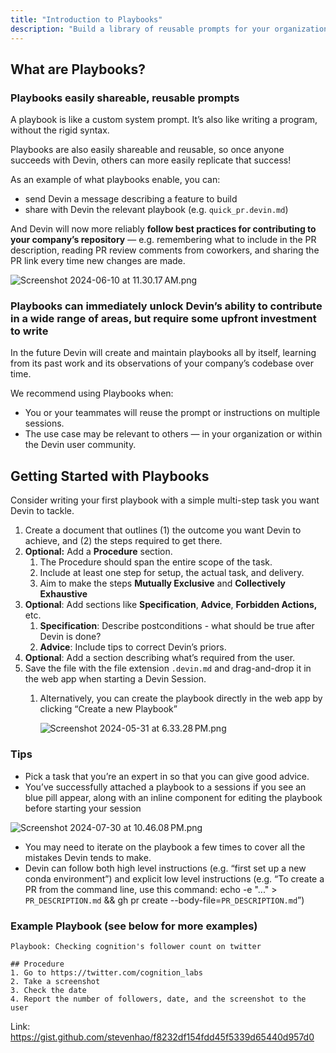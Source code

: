 ```yaml
---
title: "Introduction to Playbooks"
description: "Build a library of reusable prompts for your organization"
---
```


## What are Playbooks?

### Playbooks easily shareable, reusable prompts

A playbook is like a custom system prompt. It’s also like writing a program, without the rigid syntax. 

Playbooks are also easily shareable and reusable, so once anyone succeeds with Devin, others can more easily replicate that success!

As an example of what playbooks enable, you can:

- send Devin a message describing a feature to build
- share with Devin the relevant playbook (e.g. `quick_pr.devin.md`)

And Devin will now more reliably **follow best practices for contributing to your company’s repository** —  e.g. remembering what to include in the PR description, reading PR review comments from coworkers, and sharing the PR link every time new changes are made.

![Screenshot 2024-06-10 at 11.30.17 AM.png](https://prod-files-secure.s3.us-west-2.amazonaws.com/4f925d22-65a4-47c3-9aed-b65e115aaef3/8ac101c4-c485-4286-9180-1a5de8a739a0/Screenshot_2024-06-10_at_11.30.17_AM.png)


### Playbooks can immediately unlock Devin’s ability to contribute in a wide range of areas, but require some upfront investment to write

In the future Devin will create and maintain playbooks all by itself, learning from its past work and its observations of your company’s codebase over time. 

We recommend using Playbooks when:

- You or your teammates will reuse the prompt or instructions on multiple sessions.
- The use case may be relevant to others — in your organization or within the Devin user community.

## Getting Started with Playbooks

Consider writing your first playbook with a simple multi-step task you want Devin to tackle.

1. Create a document that outlines (1) the outcome you want Devin to achieve, and (2) the steps required to get there. 
2. **Optional:** Add a **Procedure** section.
    1. The Procedure should span the  entire scope of the task.
    2. Include at least one step for setup, the actual task, and delivery.
    3. Aim to make the steps **Mutually Exclusive** and **Collectively Exhaustive**
3. **Optional**: Add sections like **Specification**, **Advice**, **Forbidden Actions,** etc.
    1. **Specification**: Describe postconditions - what should be true after Devin is done?
    2. **Advice**: Include tips to correct Devin’s priors.
4. **Optional**: Add a section describing what’s required from the user.
5. Save the file with the file extension `.devin.md` and drag-and-drop it in the web app when starting a Devin Session.
    1. Alternatively, you can create the playbook directly in the web app by clicking “Create a new Playbook”
        
        ![Screenshot 2024-05-31 at 6.33.28 PM.png](https://prod-files-secure.s3.us-west-2.amazonaws.com/4f925d22-65a4-47c3-9aed-b65e115aaef3/664e5a3c-f4cd-4e18-afea-90f2af9c7bf5/Screenshot_2024-05-31_at_6.33.28_PM.png)
        

### **Tips**

- Pick a task that you’re an expert in so that you can give good advice.
- You’ve successfully attached a playbook to a sessions if you see an blue pill appear, along with an inline component for editing the playbook before starting your session

![Screenshot 2024-07-30 at 10.46.08 PM.png](https://prod-files-secure.s3.us-west-2.amazonaws.com/4f925d22-65a4-47c3-9aed-b65e115aaef3/9b2404d2-f34c-4bef-9c75-962adae848e9/Screenshot_2024-07-30_at_10.46.08_PM.png)

- You may need to iterate on the playbook a few times to cover all the mistakes Devin tends to make.
- Devin can follow both high level instructions (e.g. “first set up a new conda environment”)  and explicit low level instructions (e.g. “To create a PR from the command line, use this command: echo -e "..." > `PR_DESCRIPTION.md` && gh pr create --body-file=`PR_DESCRIPTION.md`”)

### **Example Playbook (see below for more examples)**

```
Playbook: Checking cognition's follower count on twitter

## Procedure
1. Go to https://twitter.com/cognition_labs
2. Take a screenshot
3. Check the date
4. Report the number of followers, date, and the screenshot to the user
```

Link: https://gist.github.com/stevenhao/f8232df154fdd45f5339d65440d957d0
